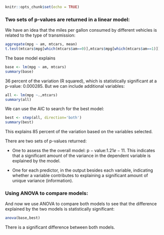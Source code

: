 

```r
knitr::opts_chunk$set(echo = TRUE)
```

### Two sets of p-values are returned in a linear model:

We have an idea that the miles per gallon consumed by different vehicles is related to the type of transmission:

```r
aggregate(mpg ~ am, mtcars, mean)
t.test(mtcars$mpg[which(mtcars$am==0)],mtcars$mpg[which(mtcars$am==1)])
```

The base model explains

```r
base <- lm(mpg ~ am, mtcars)
summary(base)
```

$36$ percent of the variation (R squared), which is statistically significant at a p-value: $0.000285.$ But we can include additional variables:

```r
all <- lm(mpg ~.,mtcars)
summary(all)
```

We can use the AIC to search for the best model:

```r
best <- step(all, direction='both')
summary(best)
```

This explains $85$ percent of the variation based on the variables selected.

There are two sets of p-values returned:

- One to assess the the overall model: $\mathrm {p-value:} 1.21e-11.$ This indicates that a significant amount of the variance in the dependent variable is explained by the model.

- One for each predictor, in the output besides each variable, indicating whether a variable contributes to explaining a significant amount of unique variance (information).


### Using ANOVA to compare models:

And now we use ANOVA to compare both models to see that the difference explained by the two models is statistically significant:

```r
anova(base,best)
```

There is a significant difference between both models.